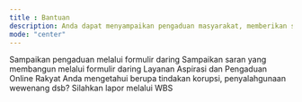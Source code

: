```yaml
---
title : Bantuan
description: Anda dapat menyampaikan pengaduan masyarakat, memberikan saran, atau melaporkan melalui SP4N Lapor dan WBS. Kami berkomitmen untuk mendengarkan dan menanggapi setiap masukan demi meningkatkan pelayanan kami. Silakan isi formulir yang tersedia untuk membantu kami memberikan respons yang cepat dan tepat.
mode: "center"
---
```


<CardGroup cols={2}>
  <Card
    title="Pengaduan Masyarakat"
    icon="pen-to-square"
    color={'#E50914'}
  >
    Sampaikan pengaduan melalui formulir daring
  </Card>
  <Card
    title="Saran"
    icon="pen-to-square"
    color={'#E50914'}
  >
    Sampaikan saran yang membangun melalui formulir daring
  </Card>
  <Card
    title="SP4N Lapor"
    icon="comments"
    href="https://www.lapor.go.id/"
  >
    Layanan Aspirasi dan Pengaduan Online Rakyat
  </Card>
  <Card
    title="Whistle Blowing System Kemdikbud"
    icon="headset"
    href="https://wbs.kemdikbud.go.id/"
  >
    Anda mengetahui berupa tindakan korupsi, penyalahgunaan wewenang dsb? Silahkan lapor melalui WBS
  </Card>
</CardGroup>
